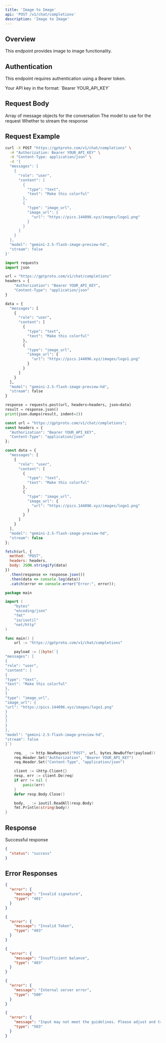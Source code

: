 ```yaml
---
title: 'Image to Image'
api: 'POST /v1/chat/completions'
description: 'Image to Image'
---
```


## Overview

This endpoint provides image to image functionality.

## Authentication

This endpoint requires authentication using a Bearer token.

<ParamField header="Authorization" type="string" required default="sk-***********">
  Your API key in the format: `Bearer YOUR_API_KEY`
</ParamField>

## Request Body

<ParamField body="messages" type="array" required default="[{&quot;role&quot;: &quot;user&quot;, &quot;content&quot;: [{&quot;type&quot;: &quot;text&quot;, &quot;text&quot;: &quot;Make this colorful&quot;}, {&quot;type&quot;: &quot;image_url&quot;, &quot;image_url&quot;: {&quot;url&quot;: &quot;https://pics.144096.xyz/images/logo1.png&quot;}}]}]">
  Array of message objects for the conversation
</ParamField>

<ParamField body="model" type="string" required default="gemini-2.5-flash-image-preview-hd">
  The model to use for the request
</ParamField>

<ParamField body="stream" type="boolean"  default="false">
  Whether to stream the response
</ParamField>

## Request Example

<CodeGroup>

```bash cURL
curl -X POST "https://gptproto.com/v1/chat/completions" \
  -H "Authorization: Bearer YOUR_API_KEY" \
  -H "Content-Type: application/json" \
  -d '{
  "messages": [
    {
      "role": "user",
      "content": [
        {
          "type": "text",
          "text": "Make this colorful"
        },
        {
          "type": "image_url",
          "image_url": {
            "url": "https://pics.144096.xyz/images/logo1.png"
          }
        }
      ]
    }
  ],
  "model": "gemini-2.5-flash-image-preview-hd",
  "stream": false
}'
```

```python Python
import requests
import json

url = "https://gptproto.com/v1/chat/completions"
headers = {
    "Authorization": "Bearer YOUR_API_KEY",
    "Content-Type": "application/json"
}

data = {
  "messages": [
    {
      "role": "user",
      "content": [
        {
          "type": "text",
          "text": "Make this colorful"
        },
        {
          "type": "image_url",
          "image_url": {
            "url": "https://pics.144096.xyz/images/logo1.png"
          }
        }
      ]
    }
  ],
  "model": "gemini-2.5-flash-image-preview-hd",
  "stream": false
}

response = requests.post(url, headers=headers, json=data)
result = response.json()
print(json.dumps(result, indent=2))
```

```javascript JavaScript
const url = "https://gptproto.com/v1/chat/completions";
const headers = {
  "Authorization": "Bearer YOUR_API_KEY",
  "Content-Type": "application/json"
};

const data = {
  "messages": [
    {
      "role": "user",
      "content": [
        {
          "type": "text",
          "text": "Make this colorful"
        },
        {
          "type": "image_url",
          "image_url": {
            "url": "https://pics.144096.xyz/images/logo1.png"
          }
        }
      ]
    }
  ],
  "model": "gemini-2.5-flash-image-preview-hd",
  "stream": false
};

fetch(url, {
  method: "POST",
  headers: headers,
  body: JSON.stringify(data)
})
  .then(response => response.json())
  .then(data => console.log(data))
  .catch(error => console.error("Error:", error));
```

```go Go
package main

import (
    "bytes"
    "encoding/json"
    "fmt"
    "io/ioutil"
    "net/http"
)

func main() {
    url := "https://gptproto.com/v1/chat/completions"

    payload := []byte(`{
"messages": [
{
"role": "user",
"content": [
{
"type": "text",
"text": "Make this colorful"
},
{
"type": "image_url",
"image_url": {
"url": "https://pics.144096.xyz/images/logo1.png"
}
}
]
}
],
"model": "gemini-2.5-flash-image-preview-hd",
"stream": false
}`)

    req, _ := http.NewRequest("POST", url, bytes.NewBuffer(payload))
    req.Header.Set("Authorization", "Bearer YOUR_API_KEY")
    req.Header.Set("Content-Type", "application/json")

    client := &http.Client{}
    resp, err := client.Do(req)
    if err != nil {
        panic(err)
    }
    defer resp.Body.Close()

    body, _ := ioutil.ReadAll(resp.Body)
    fmt.Println(string(body))
}
```

</CodeGroup>

## Response

<ResponseField name="Success" type="200">
  Successful response

```json
{
  "status": "success"
}
```
</ResponseField>

## Error Responses

<ResponseExample>

```json 401 - Invalid signature
{
  "error": {
    "message": "Invalid signature",
    "type": "401"
  }
}
```

```json 403 - Invalid Token
{
  "error": {
    "message": "Invalid Token",
    "type": "403"
  }
}
```

```json 403 - Insufficient balance
{
  "error": {
    "message": "Insufficient balance",
    "type": "403"
  }
}
```

```json 500 - Internal server error
{
  "error": {
    "message": "Internal server error",
    "type": "500"
  }
}
```

```json 503 - Content policy violation
{
  "error": {
    "message": "Input may not meet the guidelines. Please adjust and try again.",
    "type": "503"
  }
}
```

</ResponseExample>

